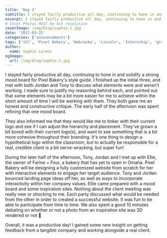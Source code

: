 ```yaml
---
title: 'Day 2'
subtitle: I stayed fairly productive all day, continuing to hone in and solidify a strong mood board for Pixel Bakery’s style guide.
excerpt: I stayed fairly productive all day, continuing to hone in and solidify a strong mood board for Pixel Bakery’s style guide.
# Cover Photos MUST be 4x3 resolution
coverImage: /img/blog/sophie-1.jpg
date: '2017-03-25'
categories: ['announcements']
tags: ['SCC', 'Pixel Bakery', 'Nebraska', 'Lincoln', 'Internship', 'graphic design', 'branding', 'Animation', 'Advertising']
author:
  name: Sophie Lorenz
ogImage:
  url: /img/blog/sophie-1.jpg
---
```

I stayed fairly productive all day, continuing to hone in and solidify a strong mood board for Pixel Bakery's style guide. I finished up the initial three, and met with both Jordan and Tony to discuss what elements were and weren't working. I made sure to justify my reasoning behind each, and pointed out that some elements may be a bit more easier for me to achieve within the short amount of time I will be working with them. They both gave me an honest and constructive critique. The early half of the afternoon was spent refining that one mood board.

They also informed me that they would like me to tinker with their current logo and see if I can adjust the hierarchy and placement. They've grown a bit bored with their current logo(s), and want to see something that is a bit more cohesive throughout their branding. It's one thing to design a hypothetical logo within the classroom, but to actually be responsible for a real, credible client is a bit nerve-wracking, but super fun!

During the later half of the afternoon, Tony, Jordan and I met up with Ellie, the owner of Farine + Four, a bakery that has yet to open in Omaha. Pixel Bakery will be designing a fully customized website from scratch for her with interactive elements to engage her target audience. Tony and Jordan bounced landing page ideas off her, as well as ways to incorporate interactivity within her company values. Ellie came prepared with a mood board and some inspiration sites. Nothing about the client meeting was really new or shocking to me. Each party discussed what would be needed from the other in order to created a successful website. It was fun to be able to participate from time to time. We also spent a good 10 minutes debating on whether or not a photo from an inspiration site was 3D rendered or not 🙂

Overall, it was a productive day! I gained some new insight on getting feedback from a tangible company and working alongside a real client.